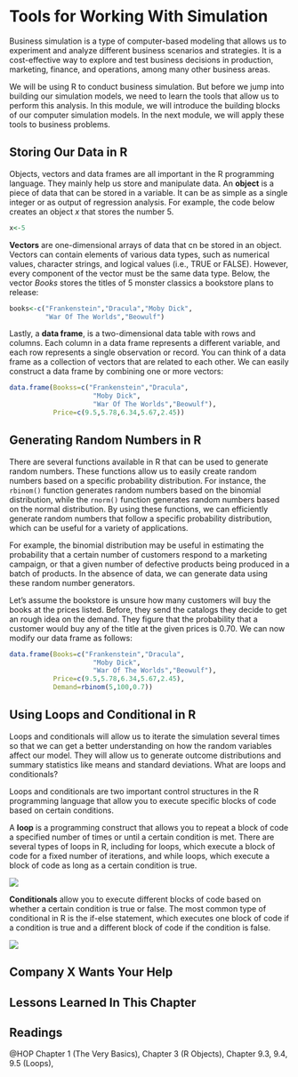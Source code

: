 # Tools for Working With Simulation

Business simulation is a type of computer-based modeling that allows us to experiment and analyze different business scenarios and strategies. It is a cost-effective way to explore and test business decisions in production, marketing, finance, and operations, among many other business areas.

We will be using R to conduct business simulation. But before we jump into building our simulation models, we need to learn the tools that allow us to perform this analysis. In this module, we will introduce the building blocks of our computer simulation models. In the next module, we will apply these tools to business problems.

## Storing Our Data in R

Objects, vectors and data frames are all important in the R programming language. They mainly help us store and manipulate data. An **object** is a piece of data that can be stored in a variable. It can be as simple as a single integer or as output of regression analysis. For example, the code below creates an object *x* that stores the number $5$.

```r
x<-5
```

**Vectors** are one-dimensional arrays of data that cn be stored in an object. Vectors can contain elements of various data types, such as numerical values, character strings, and logical values (i.e., TRUE or FALSE). However, every component of the vector must be the same data type. Below, the vector *Books* stores the titles of $5$ monster classics a bookstore plans to release:

```r
books<-c("Frankenstein","Dracula","Moby Dick",
         "War Of The Worlds","Beowulf")
```

Lastly, a **data frame**, is a two-dimensional data table with rows and columns. Each column in a data frame represents a different variable, and each row represents a single observation or record. You can think of a data frame as a collection of vectors that are related to each other. We can easily construct a data frame by combining one or more vectors:

```r
data.frame(Bookss=c("Frankenstein","Dracula",
                     "Moby Dick",
                     "War Of The Worlds","Beowulf"), 
           Price=c(9.5,5.78,6.34,5.67,2.45))
```

## Generating Random Numbers in R

There are several functions available in R that can be used to generate random numbers. These functions allow us to easily create random numbers based on a specific probability distribution. For instance, the `rbinom()` function generates random numbers based on the binomial distribution, while the `rnorm()` function generates random numbers based on the normal distribution. By using these functions, we can efficiently generate random numbers that follow a specific probability distribution, which can be useful for a variety of applications.

For example, the binomial distribution may be useful in estimating the probability that a certain number of customers respond to a marketing campaign, or that a given number of defective products being produced in a batch of products. In the absence of data, we can generate data using these random number generators. 

Let's assume the bookstore is unsure how many customers will buy the books at the prices listed. Before, they send the catalogs they decide to get an rough idea on the demand. They figure that the probability that a customer would buy any of the title at the given prices is 0.70. We can now modify our data frame as follows:

```r
data.frame(Books=c("Frankenstein","Dracula",
                     "Moby Dick",
                     "War Of The Worlds","Beowulf"), 
           Price=c(9.5,5.78,6.34,5.67,2.45),
           Demand=rbinom(5,100,0.7))
```


## Using Loops and Conditional in R

Loops and conditionals will allow us to iterate the simulation several times so that we can get a better understanding on how the random variables affect our model. They will allow us to generate outcome distributions and summary statistics like means and standard deviations. What are loops and conditionals?

Loops and conditionals are two important control structures in the R programming language that allow you to execute specific blocks of code based on certain conditions. 

A **loop** is a programming construct that allows you to repeat a block of code a specified number of times or until a certain condition is met. There are several types of loops in R, including for loops, which execute a block of code for a fixed number of iterations, and while loops, which execute a block of code as long as a certain condition is true.

![](images/Loop.png){fig-align="center"}

**Conditionals** allow you to execute different blocks of code based on whether a certain condition is true or false. The most common type of conditional in R is the if-else statement, which executes one block of code if a condition is true and a different block of code if the condition is false.

![](images/Conditional.png){fig-align="center"}


## Company X Wants Your Help

## Lessons Learned In This Chapter

## Readings

@HOP Chapter 1 (The Very Basics), Chapter 3 (R Objects), Chapter 9.3, 9.4, 9.5 (Loops),
